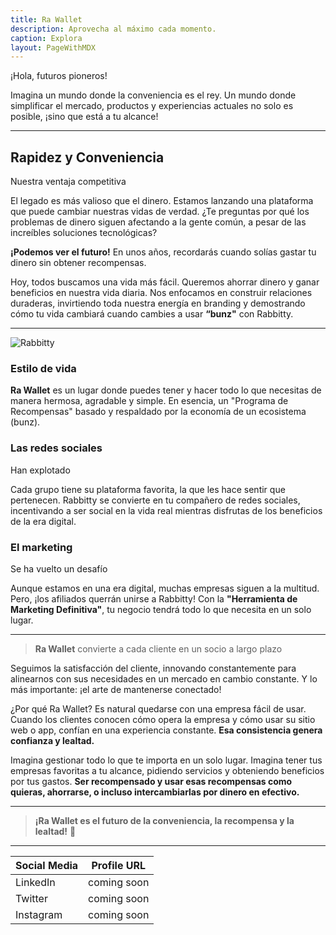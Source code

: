 ```yaml
---
title: Ra Wallet
description: Aprovecha al máximo cada momento.
caption: Explora
layout: PageWithMDX
---
```



¡Hola, futuros pioneros!

Imagina un mundo donde la conveniencia es el rey. Un mundo donde simplificar el mercado, productos y experiencias actuales no solo es posible, ¡sino que está a tu alcance!

---

## Rapidez y Conveniencia

Nuestra ventaja competitiva

El legado es más valioso que el dinero. Estamos lanzando una plataforma que puede cambiar nuestras vidas de verdad. ¿Te preguntas por qué los problemas de dinero siguen afectando a la gente común, a pesar de las increíbles soluciones tecnológicas?

**¡Podemos ver el futuro!** En unos años, recordarás cuando solías gastar tu dinero sin obtener recompensas.

Hoy, todos buscamos una vida más fácil. Queremos ahorrar dinero y ganar beneficios en nuestra vida diaria. Nos enfocamos en construir relaciones duraderas, invirtiendo toda nuestra energía en branding y demostrando cómo tu vida cambiará cuando cambies a usar **“bunz"** con Rabbitty.

---

<Image
  src="/assets/images/rabbittyscreens.png"
  alt="Rabbitty"
  width={846}
  height={1248}
/>

### Estilo de vida

**Ra Wallet** es un lugar donde puedes tener y hacer todo lo que necesitas de manera hermosa, agradable y simple. En esencia, un "Programa de Recompensas" basado y respaldado por la economía de un ecosistema (bunz).

### Las redes sociales 

Han explotado

Cada grupo tiene su plataforma favorita, la que les hace sentir que pertenecen. Rabbitty se convierte en tu compañero de redes sociales, incentivando a ser social en la vida real mientras disfrutas de los beneficios de la era digital.

### El marketing 

Se ha vuelto un desafío

Aunque estamos en una era digital, muchas empresas siguen a la multitud. Pero, ¡los afiliados querrán unirse a Rabbitty! Con la **"Herramienta de Marketing Definitiva"**, tu negocio tendrá todo lo que necesita en un solo lugar.

---

> **Ra Wallet** convierte a cada cliente en un socio a largo plazo

Seguimos la satisfacción del cliente, innovando constantemente para alinearnos con sus necesidades en un mercado en cambio constante. Y lo más importante: ¡el arte de mantenerse conectado!

¿Por qué Ra Wallet? Es natural quedarse con una empresa fácil de usar. Cuando los clientes conocen cómo opera la empresa y cómo usar su sitio web o app, confían en una experiencia constante. **Esa consistencia genera confianza y lealtad.**

Imagina gestionar todo lo que te importa en un solo lugar. Imagina tener tus empresas favoritas a tu alcance, pidiendo servicios y obteniendo beneficios por tus gastos. **Ser recompensado y usar esas recompensas como quieras, ahorrarse, o incluso intercambiarlas por dinero en efectivo.**

---

> **¡Ra Wallet es el futuro de la conveniencia, la recompensa y la lealtad!** 🚀

---


| Social Media | Profile URL                     |
| ------------ | ------------------------------- |
| LinkedIn     | coming soon |
| Twitter      | coming soon     |
| Instagram    | coming soon   |



